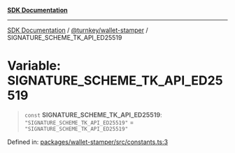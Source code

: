 [**SDK Documentation**](../../../README.mdx)

***

[SDK Documentation](../../../packages.mdx) / [@turnkey/wallet-stamper](../README.mdx) / SIGNATURE\_SCHEME\_TK\_API\_ED25519

# Variable: SIGNATURE\_SCHEME\_TK\_API\_ED25519

> `const` **SIGNATURE\_SCHEME\_TK\_API\_ED25519**: `"SIGNATURE_SCHEME_TK_API_ED25519"` = `"SIGNATURE_SCHEME_TK_API_ED25519"`

Defined in: [packages/wallet-stamper/src/constants.ts:3](https://github.com/tkhq/sdk/blob/e1b1a69bdd608320aaf03cc2dbbf68dc0c52b28d/packages/wallet-stamper/src/constants.ts#L3)
